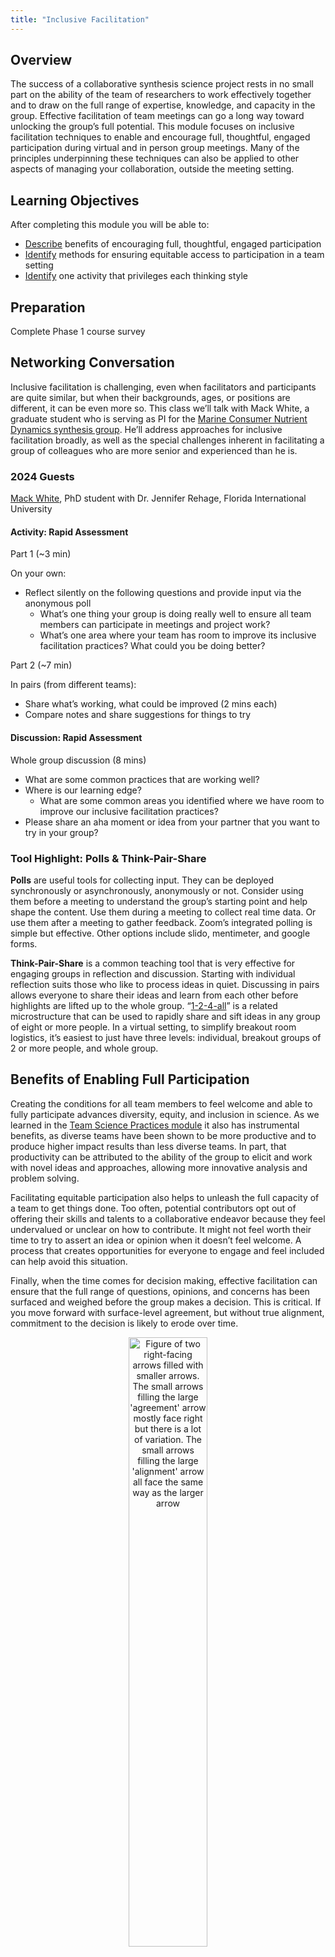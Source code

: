```yaml
---
title: "Inclusive Facilitation"
---
```


## Overview

The success of a collaborative synthesis science project rests in no small part on the ability of the team of researchers to work effectively together and to draw on the full range of expertise, knowledge, and capacity in the group. Effective facilitation of team meetings can go a long way toward unlocking the group's full potential. This module focuses on inclusive facilitation techniques to enable and encourage full, thoughtful, engaged participation during virtual and in person group meetings. Many of the principles underpinning these techniques can also be applied to other aspects of managing your collaboration, outside the meeting setting.

## Learning Objectives

After completing this module you will be able to: 

- <u>Describe</u> benefits of encouraging full, thoughtful, engaged participation
- <u>Identify</u> methods for ensuring equitable access to participation in a team setting
- <u>Identify</u> one activity that privileges each thinking style

## Preparation

Complete Phase 1 course survey

## Networking Conversation

Inclusive facilitation is challenging, even when facilitators and participants are quite similar, but when their backgrounds, ages, or positions are different, it can be even more so. This class we'll talk with Mack White, a graduate student who is serving as PI for the [Marine Consumer Nutrient Dynamics synthesis group](https://lternet.edu/working-groups/marine-consumer-nutrient-dynamics/). He'll address approaches for inclusive facilitation broadly, as well as the special challenges inherent in facilitating a group of colleagues who are more senior and experienced than he is.

:::panel-tabset

### 2024 Guests

[Mack White](https://mackwhite.github.io/), PhD student with Dr. Jennifer Rehage, Florida International University  

:::

::: {.callout-note icon="false"}
#### Activity: Rapid Assessment

Part 1 (~3 min)

On your own:

- Reflect silently on the following questions and provide input via the anonymous poll
    - What's one thing your group is doing really well to ensure all team members can participate in meetings and project work?
    - What's one area where your team has room to improve its inclusive facilitation practices? What could you be doing better?

Part 2 (~7 min)

In pairs (from different teams):

- Share what's working, what could be improved (2 mins each)
- Compare notes and share suggestions for things to try

:::

::: {.callout-warning icon="false"}
#### Discussion: Rapid Assessment

Whole group discussion (8 mins)

- What are some common practices that are working well?
- Where is our learning edge?
    - What are some common areas you identified where we have room to improve our inclusive facilitation practices? 
- Please share an aha moment or idea from your partner that you want to try in your group?

:::

### Tool Highlight: Polls & Think-Pair-Share

**Polls** are useful tools for collecting input. They can be deployed synchronously or asynchronously, anonymously or not. Consider using them before a meeting to understand the group's starting point and help shape the content. Use them during a meeting to collect real time data. Or use them after a meeting to gather feedback. Zoom's integrated polling is simple but effective. Other options include slido, mentimeter, and google forms.

**Think-Pair-Share** is a common teaching tool that is very effective for engaging groups in reflection and discussion. Starting with individual reflection suits those who like to process ideas in quiet. Discussing in pairs allows everyone to share their ideas and learn from each other before highlights are lifted up to the whole group. "[1-2-4-all](https://www.liberatingstructures.com/1-1-2-4-all/)" is a related microstructure that can be used to rapidly share and sift ideas in any group of eight or more people. In a virtual setting, to simplify breakout room logistics, it's easiest to just have three levels: individual, breakout groups of 2 or more people, and whole group.

## Benefits of Enabling Full Participation

Creating the conditions for all team members to feel welcome and able to fully participate advances diversity, equity, and inclusion in science. As we learned in the [Team Science Practices module](https://lter.github.io/ssecr/mod_team-sci.html) it also has instrumental benefits, as diverse teams have been shown to be more productive and to produce higher impact results than less diverse teams. In part, that productivity can be attributed to the ability of the group to elicit and work with novel ideas and approaches, allowing more innovative analysis and problem solving.

Facilitating equitable participation also helps to unleash the full capacity of a team to get things done. Too often, potential contributors opt out of offering their skills and talents to a collaborative endeavor because they feel undervalued or unclear on how to contribute. It might not feel worth their time to try to assert an idea or opinion when it doesn't feel welcome. A process that creates opportunities for everyone to engage and feel included can help avoid this situation.

Finally, when the time comes for decision making, effective facilitation can ensure that the full range of questions, opinions, and concerns has been surfaced and weighed before the group makes a decision. This is critical. If you move forward with surface-level agreement, but without true alignment, commitment to the decision is likely to erode over time. 

<p align="center">
<img src="images/figure_agreement-alignment.png" alt="Figure of two right-facing arrows filled with smaller arrows. The small arrows filling the large 'agreement' arrow mostly face right but there is a lot of variation. The small arrows filling the large 'alignment' arrow all face the same way as the larger arrow" width="50%"/>
</p>

## Moving from Debate to Dialogue

Dialogue is a collaborative effort to understand and learn from each other. Debate, on the other hand, is an oppositional effort to convince the other side that you are right. Inclusive facilitation aims to support dialogue and skillful discussion. Dialogue allows groups to recognize the limits on their own and others' individual perspectives and to strive for more coherent thought. Dialogue becomes a container for collective thinking and exploration - a process that can take teams in directions not imagined or planned. In dialogue, all views are treated as equally valid, and different views are presented as a means toward discovering a new view. Participants listen to understand one another, not to win. Complex issues are explored and shared meaning is created. When it comes time to make a decision, skillful discussion is required. Both skillful discussion and dialogue are critical to the collaborative process, and the more artfully a group can move between these two forms of discourse (and out of less productive debate and polite discussion) according to what is needed, the more effective the group will be.

:::{.panel-tabset}

#### Debate

- Intent to win
- Listening to be understood
- Power struggles
- Competition "turf war"
- Loudest wins
- Ideas judged by who says them

#### Polite Discussion

- Intent to protect self, others
- Surface friendly
- Ideas judged by friendships/relationships
- Impulsive, based on feeling, low data
- Influence occurs outside the meeting
- Limited active or empathetic listening

#### Skillful Discussion

- Intent is closure; informed decisions
- Balance influence and inquiry
- Focus on issues not personalities
- Reasoning is made explicit
- Ask about assumptions without criticizing
- Influence is based in logic and data

#### Dialogue

- Intent to build mutual understanding
- Listening to understand thoughts and feelings
- Able to suspend assumptions
- Energy used to find the right questions
- "Container" for collective thinking
- Influence is found in shared meaning created by groups

:::

David Kantor’s Four Player Model is a helpful tool for diagnosing “stuck” patterns of communication, (including entrenched debate and polite discussion), and interceding to help shift to a more productive pattern. 

Based on over 30 years of observation and study of face-to-face communication in many groups, Kantor developed the Four Player Model and a broader theory of Structural Dynamics. The model identifies four actions of effective communication:

- **Move** - Initiate an idea, action, or direction for conversation
- **Follow** - Continue the direction or flow of the conversation; support a move, either by agreeing or asking for more information
- **Oppose** - Challenge or disagree with the idea, action, or suggested direction
- **Bystand** - Notice and articulate what’s happening in the conversation, add a neutral perspective

<p align="center">
<img src="images/figure_four-player-model.png" alt="Figure of four modes of communication, arrayed on two axes - Move versus Oppose on the axis of Advocacy and Follow vs. Bystand on the axis of Inquiry." width="95%"/>
</p>

Each action in a group conversation can be coded into one of these four action modes. Most of us have one of these modes that we feel most comfortable in and tend to default to in a group. The most effective conversations involve good listening and the skillful use of all four modes. Common “stuck” patterns emerge when groups are not deploying all four actions.

<p align="center">
<img src="images/figure_stuck-communication-patterns.png" alt="Four common patterns of 'stuck' communication: Serial Moves, Polite Discussion, Point-Counterpoint Debate, and Covert Opposition." width="95%"/>
</p>

:::{.panel-tabset}

#### Serial Moves
Lots of idea generation; may feel like a barrage; no clear thread, decision, or follow through

#### What to Do
Any of the other modes can help here, since move is the only mode being engaged.

Add a **follow** to give momentum to a particular move and steer the conversation in that direction, e.g., “Can we go back to the idea that Jose put on the table? That felt like a topic that could really use our attention. Shall we focus there?”

Offer an effective **oppose** - “We’ve heard a lot of different ideas. I’d like to focus on the one  Amelia laid out. I’m interested in the research question, but I don’t think machine learning is going to be the most productive approach. Can we dig in to this one?”

Use a **bystand** to bring awareness to and dirsupt the dynamic - “Hey gang, we’re 20 minutes into our call and we’ve put a lot of different topics on the table. Where do we want to focus ourselves so we can walk away with some clear next steps?”

:::

:::{.panel-tabset}

#### Polite Discussion
Moves are followed with little discussion or resistance; also known as Courteous Compliance

#### What to Do
Prompt an effective **oppose**: 

- Who sees it differently? 
- What’s at risk here? 
- What other angles should we consider?

Invite a **bystand**:

- Where is the group right now? 
- What are you noticing? 
- Is there an elephant in the room that needs to be named?

:::

:::{.panel-tabset}

#### Point-Counterpoint / Debate
Individuals are locked in a back and forth where each move is met with resistance / opposition

#### What to Do
Invite a **follow**: 

- What do you like about the proposal on the table? 
- What do you agree with that we could build upon?

Coach for a more effective **oppose** by inviting those who have been opposing to identify some aspect of the idea they do agree with (even if only 2%), in addition to the specific aspects they object to.

Invite a **bystand**:

- In addition to the two viewpoints on the table, I’d love to hear from some other perspectives. 
- What are you noticing? 
- What might we be missing?

:::

:::{.panel-tabset}

#### Covert Opposition
On the surface, moves are followed, and the conversation appears harmonious, but below the surface, people have unspoken reservations. Opposition tends to be expressed outside the bounds of the conversation or harbored as resentment.

Uneven power dynamics are often behind this pattern - group members defer to the moves of those with more power or seniority.

#### What to Do
Invite those with more power to experiment with **following** or **bystanding** to open up space for other players to make a **move**.

Prompt a transparent **oppose**: 

- Who sees it differently? 
- What’s at risk here? 
- Are there some cons to the proposed idea?

If others aren’t comfortable, you can offer an **oppose**, e.g., by suggesting the limits of the proposed **move** be tested across different scenarios.

Offer a **bystand**, e.g., "I want to offer a reflection from another team I was part of. On that team, we kept having meetings where it seemed like everyone was in agreement, but then we would leave, and over and over again there’d be little follow through and more than a little grousing. People’s real opinions were only coming out in side conversations outside of the meeting. We lost a lot of time and forward momentum because people didn’t feel like they could air their concerns in the larger group. Do you see that happening here? Does anyone have a suggestion for how to make this a safer space to critically discuss ideas?"

:::

## Designing Meetings for All Thinking Styles

As we learned earlier in the course, people have different thinking preferences which influence what they expect and enjoy in group processes (see Ned Herrmann's Whole Brain Model below).

<p align="center">
<img src="images/figure_whole-brain-model.png" alt="Top-down image of a human brain divided into four sections next to a circle divided into the same sections. Top left of both is blue, labeled 'analytical' in the circle. Top right is yellow, labeled 'experimental' in the circle. Bottom right is red and labeled 'relational' in circle. Bottom left is green and is labeled 'practical' in the circle. The circle also labels the lines separating each pair of adjacent quadrants as follows: analytical and experimental is 'intellectual', experimental and relational is 'intuitive', relational and practical is 'instinctive', and practical and analytical is 'rational'." width="80%"/>
<figcaption> Ned Herrmann's Whole Brain Model </figcaption>
</p>

<p align="center">
<img src="images/figure_thinking-style-expects.png" alt="Circle divided into same quadrants as previous image where each quadrant contains the expectations and enjoyments of that thinking style. Top left expects clear/concise info, well articulated ideas, accuracy, and certainty and enjoys a good debate, critical analysis, and readings. Top right expects an overview, a conceptual framework, freedom to explore, analogies/metaphors, and visuals and enjoys initiative and imagination, connections to other approaches, newness and 'fun'. Bottom right expects involvement with others, personal anecdotes, experimental approach, and feelings to be considered and enjoys the personal touch, group discussion and harmony. Bottom left expects step-by-step unfolding, detailed program, punctuality, and an explanation of how and enjoys a structured approach, low risk, and concrete examples" width="70%"/>
</p>

::: {.callout-note icon="false"}
#### Activity: Meeting Design + Facilitation Likes & Dislikes

**Group brainstorm** (10 mins)

Think about your own dominant thinking preference(s) - analytical, practical, relational, or experimental. Now think back to meetings and group processes you have been a part of. With this thinking preference in mind, what facilitation or meeting design techniques have you really appreciated? What allowed you to fully participate? Conversely, what did you find frustrating? 

- Open the EasyRetro collaborative whiteboard (link provided in the chat and in the notes doc)
- Find the column for the thinking preference you focused on
- Add the specific practices, tools, or techniques that you like by clicking the grey plus sign at the top of that column - one idea per card
- Feel free to emphasize other people's ideas by clicking the thumbs up
- Add a comment or question to any card by clicking the speech bubble

Now consider the expectations and preferences of the other thinking styles noted in the figure above and shared by your classmates. Are there any that you commonly overlook when you are planning a meeting? 

:::

### Tool Highlight: Collaborative Whiteboards

**Collaborative whiteboards** are useful tools for capturing ideas from a group during virtual meetings. They range from simple (EasyRetro, Zoom's whiteboard function) to complex (Mural, miro). Benefits include simultaneous input, the ability to organize information into discrete, movable chunks, and the visual (and lasting) nature of the output.

## Ensuring Equitable Access to Participation

To tap diverse perspectives and catalyze productivity and creative problem-solving, we need to design meetings (and projects) so <u>everyone</u> can participate fully, rather than just a few. When tackling complex challenges, voices from the edge are often critical to uncovering new insights and approaches. Democratizing participation doesn't have to be all about controlling the dominant voices in a group; with thoughtful planning and some simple tools, you can design any conversation so that everyone can contribute.

A few simple techniques can help:
 
1. Mix up the format, e.g., combining silent reflection, round robin, breakout groups, plenary, and/or "liberating structures" (more on these below)
2. Offer different channels for information sharing - verbal, nonverbal, written, visual, informal, formal
3. Track and stack who wants to speak 
4. Invite, amplify, and credit "quieter" voices 
5. Use active listening - reflect back what you think you are hearing in simple terms and check your assumptions regularly

Be creative and empathetic when you design your agenda. Think about your participants and what is going to help _all of them_ participate fully and creatively. Beyond the thinking preferences, you may also want to consider these other dimensions of diversity when planning your process design and facilitation:

- Introverts vs. extroverts
- Visual, auditory and kinesthetic learners
- Disciplinary diversity
- Career stage
- Language
- Time zone (for geographically distributed teams)

## Process Design

Good meeting design starts with understanding your purpose and objectives, as well as your participants. Once you understand why you need to meet (your overarching goal) and what you want to accomplish (the specific outcomes you are driving toward), you can turn to how you will accomplish your purpose (i.e. the agenda of activities, timings, and tech) and who will play what roles. You want participants to know their role and how to be at their best. 

A good rule of thumb is to allow 2-3x as much time to plan a meeting as its duration. 

<p align="center">
<img src="images/figure_meeting-design-questions.png" alt="Figure separating meeting planning into 'why, what, how, and who' facets" width="95%"/>
</p>

## Online Meetings

Online meetings benefit from all the same considerations as in person meetings, plus a little extra care and planning. Keeping your team engaged is doubly challenging in a virtual setting: our computers are full of distractions (email! notifications! internet rabbit holes!) AND as the facilitator, it's harder to tell whether participants are engaged when all you have to go on is a small video window. Managing people's energy and attention and creating opportunities for real human connection are real challenges. On the flip side, online meetings allow distributed teams to stay connected and can provide a dynamic and rich platform for shared work.

In addition to the general tips above, in online settings:

1. Be thoughtful and equitable when scheduling across time zones
2. Develop online meeting norms for your team and enforce them (e.g., use of chat, indicating you want to speak)
3. Ask a team member to help you monitor the chat and assist participants with tech or connectivity challenges
4. Encourage personal connection (e.g., with check ins, invitations to have video on)
4. Check engagement regularly
5. Provide breaks (bio breaks, silence, invitations to step away from the screen for reflection)
6. Make video optional 
7. Take advantage of tech tools (breakout rooms, polls, shared notes, virtual whiteboards, recording, transcription, etc.)
 
## Roles

It's very difficult to both facilitate a conversation and engage fully in it as a participant. If you add taking notes on top of that, it's sure to become overwhelming. So recruit some help. The number of roles you need to fill will depend on the size of the group and the complexity of the process. Online meetings particularly benefit from a team approach to facilitation. Share and rotate duties over time:

- **Process facilitator** - sets tone and pace, mediates conflicts, and ensures all voices are being heard, interpersonal dynamics are positive/effective, and group is staying on task
- **Meeting chair** (optional) - keeps an eye on the overall vision and progress of the meeting
- **Timekeeper** - may also be the chair or facilitator
- **Tech Host** - monitors chat, sets up breakout rooms, records meeting, troubleshoots technology as needed in virtual/hybrid meetings
- **Notetaker** - captures action items and notes, often in a google doc that can be viewed and added to by others; may also produce a meeting summary
- **Scribe** - captures important points that can be seen in real time by the whole group, usually on a whiteboard or flipchart
- **Spotter** - keeps a running list of who is waiting to speak (especially in large groups or intense discussions)
- **Relationship monitor** - tracks group dynamics and actively works to help everyone feel included and engaged on personal and social levels, may also be the facilitator
- **Participation monitor** - engineers opportunities for participation, quells interrupters, amplifies and credits the messages of quieter participants, may also be the facilitator

As you get to know your team members, you can start to match people to these different roles based on their skills and recruit them to help.

## Alternatives to Conventional Meeting Structures

Differences in thinking and learning styles, disciplinary background, power, and other dimensions of diversity mean that there's no such thing as a one-size-fits-all approach for participatory processes. Nonetheless, we tend to default to a small set of traditional ways of sharing information and engaging people when we meet. These conventional structures are often either too limiting (presentations, status reports, and managed discussions) or too free-form and disorganized (open discussions and brainstorms) to effectively tap the wisdom of the group (Lipmanowicz and McCandless, 2014). To support the engagement of all participants, we need to break out of those traditional ways of meeting.

Books and websites like Liberating Structures, Gamestorming, and the Facilitator's Guide to Participatory Decisionmaking offer dozens of alternative group processes (see Resources). Known as microstructures or knowledge games, these simple, fun activities are designed to include everyone, distribute control, and unleash creativity. One or more activities can be matched to your intended outcomes and arranged in a sequence to advance the team toward your overall goal. Liberating Structures offers a [matching matrix](https://www.liberatingstructures.com/matching-matrix) to help you identify microstructures that could fit your needs and an app you can use to browse and assemble strings of activities. [Gamestorming](https://gamestorming.com/) organizes their activities into categories (e.g. games for opening, games for decision-making) for exploration.

Here are a few microstructures that work well for small group virtual meetings. They also work for larger groups and in person settings:

### Tool Highlights: Microstructures

| **Microstructure** | **Thinking Preference** | **Purpose** | **How It Works** |
|:---|:---:|:------------|:---------------------|
| Icebreaker / check in | **<span style="color:red">Relational</span>** | Connect as a team, start on a positive, human note | Many versions exist, e.g., one word to describe how you are arriving; one thing you are feeling grateful for today; coolest thing you've learned lately; describe where you grew up without using any place names, etc. |
| Round robin / go around | **<span style="color:blue">Analytical</span>**, **<span style="color:red">Relational</span>** | Hear from everyone | Everyone answers the same prompt. Alternatives to going in order: each speaker calls on the next person after they have shared - keeping track of who has / hasn't spoken keeps people paying attention; popcorn-style - people share in the order that they feel moved to speak |
| [1,2,4,all](https://www.liberatingstructures.com/1-1-2-4-all/) | **<span style="color:blue">Analytical</span>**, **<span style="color:green">Practical</span>**, **<span style="color:gold">Experimental</span>**, **<span style="color:red">Relational</span>** | Engage everyone in generating questions, ideas, and suggestions | Individual reflection; Pair share; Two pairs combine and share as a group of 4; Small groups share highlights with whole group |
| [Min specs](https://www.liberatingstructures.com/14-min-specs/) | **<span style="color:gold">Experimental</span>** | Specify simple rules the group must follow to achieve your purpose | 1,2,4,all format; Individuals brainstorm things the group must do or must not do to achieve its purpose; Share in pairs or small groups; Pare the list down to the minimum set of rules you could follow and still achieve the purpose |
| [Affinity Map](https://gamestorming.com/?s=affinity+map) | **<span style="color:blue">Analytical</span>**, **<span style="color:red">Relational</span>** | Surface ideas, detect patterns, and analyze | Brainstorm ideas using sticky notes on a wall or virtual whiteboard; Cluster into categories; If useful, prioritize within categories |
| [Brainwriting](https://gamestorming.com/brainwriting/) | **<span style="color:blue">Analytical</span>**, **<span style="color:green">Practical</span>**, **<span style="color:gold">Experimental</span>**, **<span style="color:red">Relational</span>** | Surface and elaborate ideas | (1) Brainstorm ideas in a google doc or virtual whiteboard (or on index cards in person); (2) Read and add to each other's ideas; (3) Discuss |
| [What, So What, Now What](https://www.liberatingstructures.com/9-what-so-what-now-what-w/) | **<span style="color:blue">Analytical</span>**, **<span style="color:green">Practical</span>**, **<span style="color:gold">Experimental</span>** | Make sense of past progress or experiences and decide on future actions | What - As a group, compile the facts and observations relevant to the context; So What - Reflect on the facts and their implications, identify patterns, generate hypotheses; Now What - Draw conclusions - What actions make sense? |
| [Fist to Five](https://gamestorming.com/five-fingered-consensus/) / Gradient of Agreement | **<span style="color:green">Practical</span>**, **<span style="color:red">Relational</span>** | Assess degree of consensus; seek closure | Use when ready to close a discussion or make a decision; Invite participants to rate their level of agreement with a proposal on a scale of 0-5; Five fingers means "absolute, total agreement or support" and a fist means "complete opposition" |
| Polling | **<span style="color:blue">Analytical</span>**, **<span style="color:green">Practical</span>** | Rank alternatives | Before you start - clarify how you will use the results - are you gathering information or taking a vote to make a decision?; Decide how many votes per person; In person - use sticky dots; Virtually - use +1s in a google doc or a digital polling tool (e.g., Zoom, Mural, slido) |
| Feasibility-Impact Matrix (see figure below) | **<span style="color:blue">Analytical</span>**, **<span style="color:green">Practical</span>**, **<span style="color:gold">Experimental</span>** | Compare alternatives | Discuss and agree on definitions for two criteria for evaluating ideas: feasibility of implementation and impact potential; Rate each idea against these two axes and map onto 2x2 grid |

<p align="center">
<img src="images/figure_project-impact-vs-feasibility.png" alt="Graph of impact versus feasibility where both axes range from low to high and the plot area is divided into four equal sections" width="70%"/>
</p>

## Harvesting Content

As you go, and definitely before your meeting is over, engage your team in synthesizing and capturing the information that has been discussed. This helps you to deepen understanding, document your workflow and decisions, and pick up easily next time. Use a consistent system - like a running notes document linked in the calendar item. Graphics or drawings can be a valuable complement to oral and written content in making thinking visible.

<p align="center">
<img src="images/image_visible-thinking.png" alt="Art of many groups of people with blue speech bubbles connected by an orange amorphous cloud" width="100%"/>
<figcaption> Making thinking visible, Credit: Nancy Margulies, World Cafe, Flickr </figcaption>
</p>

Consider using:

- Grids to organize information
- Conceptual models or mind maps to articulate shared understanding of complex systems 
- Manifestos, abstracts, and other written collateral to distill ideas

When capturing notes, try to use people's own words; if necessary ask them to distill long or complex points into a headline you can capture. Invite them to offer corrections if the notetaker didn't capture what they meant.

::: {.callout-note icon="false"}
#### Activity: Team Planning
**Part 1** (~1 min)

On your own:

- Think about an upcoming team meeting that hasn't yet been planned
    - _Why will you be meeting? What do you think should be the purpose of that meeting?_ 

**Part 2** (~20 min)

In your project team:

- Decide as a group which upcoming meeting you want to focus on
- Identify a facilitator, timekeeper, reporter for TODAY's breakout session (not the meeting)
- Use round robin or silent google doc'ing to hear everyone's answers to the prompt
- Plan your next meeting together (resources: EasyRetro board, tools highlighted above)
    - Agree on the meeting purpose
    - Identify 1-3 intended outcomes
    - Draft an agenda for the meeting
    - _What activities will you use to make your meeting inclusive? Can you include an activity that preferences each thinking style?_
    - Identify roles and responsibilities
    - What's your plan for harvesting content?
    - Identify any prep work for participants and for the facilitator(s)
- Discuss:
    - _How might things get off track?_
    - _What's your plan if they do?_
- Modify your plan as needed

:::

::: {.callout-warning icon="false"}
#### Discussion: Team Planning & Wrap Up

Whole group discussion (10 mins)

- What activities did you identify to help make your meeting inclusive to all the thinking styles on your team?
- Where would you like advice from the group?
- Are there other questions you are holding related to inclusive facilitation?

:::

## Additional Resources

### Papers & Documents

- Khuri et al., [Inclusive Practice Glossary for Facilitators](https://collaborativecapacities.com/wp-content/uploads/Inclusive_Practice_Glossary_for_Facilitators-March2024.pdf). **2024**.
- Cravens, A.E., _et al._, [Science facilitation: navigating the intersection of intellectual and interpersonal expertise in scientific collaboration](https://doi.org/10.1057/s41599-022-01217-1). **2022**.
- Woodley, L. _et al._, [A guide to using virtual events to facilitate community building: Making a PACT for more engaging virtual meetings and events](https://doi.org/10.5281/zenodo.4987666). **2021**.
- Tarallo, B. & Monlux, M. Surviving the Horror of Online Meetings: How to Facilitate Good Virtual Meetings & Manage Meeting Monsters. **2021**.
- Lipmanowicz & McCandless. The Surprising Power of Liberating Structures: Simple Rules to Unleash a Culture of Innovation. Liberating Structures Press. **2014**.
- Kaner, S. [Facilitator's Guide to Participatory Decision-Making (Revised)](https://bookshop.org/p/books/facilitator-s-guide-to-participatory-decision-making-sam-kaner/11179446?ean=9781118404959). **2014**.
- Kantor, D. Reading the room: Group dynamics for coaches and leaders. John Wiley & Sons. **2012**.
- Gray, D. _et al._, Gamestorming: A Playbook for Innovators, Rulebreakers, and Changemakers. O'Reilly Media. **2010**.
- Bohm, D. On Dialogue. Routledge Classics. **2004**.

### Workshops & Courses

- [IAF Endorsed™ Facilitation Training Programmes](https://www.iaf-world.org/site/professional/endorsement)
- [Facilitation Training Programs recommended by the Facilitator School](https://www.facilitator.school/best-facilitation-training-courses)

### Websites

- [Liberating Structures: Including and Unleashing Everyone](https://www.liberatingstructures.com/)
- [Gamestorming](https://gamestorming.com/)
- [SciTS and Team Science Resources](https://www.inscits.org/scits-a-team-science-resources) compiled by INSciTS, the International Network for the Science of Team Science

